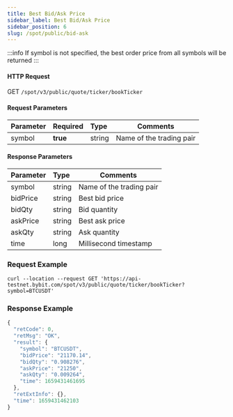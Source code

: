 ```yaml
---
title: Best Bid/Ask Price
sidebar_label: Best Bid/Ask Price
sidebar_position: 6
slug: /spot/public/bid-ask
---
```


:::info
If symbol is not specified, the best order price from all symbols will be returned
:::

#### HTTP Request
GET <code>/spot/v3/public/quote/ticker/bookTicker</code>


#### Request Parameters
| Parameter | Required | Type | Comments|
|:----- |:-------|:-----|------ |
|symbol |**true**|string|Name of the trading pair|

#### Response Parameters
| Parameter | Type | Comments|
|:----- |:-----|----- |
| symbol | string | Name of the trading pair |
| bidPrice | string | Best bid price |
| bidQty | string | Bid quantity |
| askPrice | string | Best ask price |
| askQty | string | Ask quantity |
| time | long | Millisecond timestamp |

### Request Example

<Tabs>
<TabItem value="console" label="Console">

```http
curl --location --request GET 'https://api-testnet.bybit.com/spot/v3/public/quote/ticker/bookTicker?symbol=BTCUSDT'
```

</TabItem>
</Tabs>

### Response Example

```javascript
{
  "retCode": 0,
  "retMsg": "OK",
  "result": {
    "symbol": "BTCUSDT",
    "bidPrice": "21170.14",
    "bidQty": "0.908276",
    "askPrice": "21250",
    "askQty": "0.009264",
    "time": 1659431461695
  },
  "retExtInfo": {},
  "time": 1659431462103
}
```
